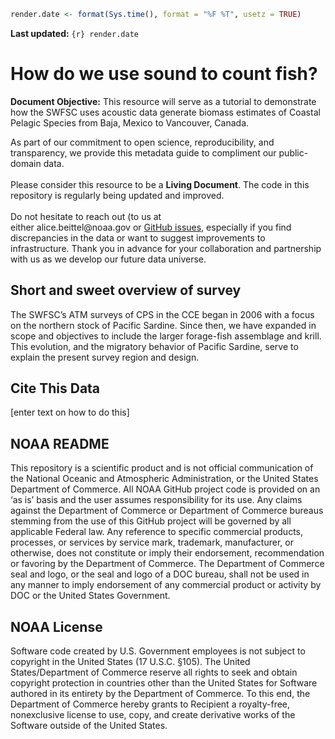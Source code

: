 ```r
render.date <- format(Sys.time(), format = "%F %T", usetz = TRUE)
```

**Last updated:** `{r} render.date`

# How do we use sound to count fish? {.unnumbered}

**Document Objective:** This resource will serve as a tutorial to demonstrate how the SWFSC uses acoustic data generate biomass estimates of Coastal Pelagic Species from Baja, Mexico to Vancouver, Canada.

| As part of our commitment to open science, reproducibility, and transparency, we provide this metadata guide to compliment our public-domain data.
| 
| Please consider this resource to be a **Living Document**. The code in this repository is regularly being updated and improved. 
| 
| Do not hesitate to reach out (to us at either alice.beittel\@noaa.gov or [GitHub issues](https://github.com/nmfs-swfsc-ast/echo-class/issues), especially if you find discrepancies in the data or want to suggest improvements to infrastructure. Thank you in advance for your collaboration and partnership with us as we develop our future data universe.

## Short and sweet overview of survey

The SWFSC’s ATM surveys of CPS in the CCE began in 2006 with a focus on the northern stock of Pacific Sardine. Since then, we have expanded in scope and objectives to include the larger forage-fish assemblage and krill. This evolution, and the migratory behavior of Pacific Sardine, serve to explain the present survey region and design.

## Cite This Data

\[enter text on how to do this\]

## **NOAA README**

This repository is a scientific product and is not official communication of the National Oceanic and Atmospheric Administration, or the United States Department of Commerce. All NOAA GitHub project code is provided on an ‘as is’ basis and the user assumes responsibility for its use. Any claims against the Department of Commerce or Department of Commerce bureaus stemming from the use of this GitHub project will be governed by all applicable Federal law. Any reference to specific commercial products, processes, or services by service mark, trademark, manufacturer, or otherwise, does not constitute or imply their endorsement, recommendation or favoring by the Department of Commerce. The Department of Commerce seal and logo, or the seal and logo of a DOC bureau, shall not be used in any manner to imply endorsement of any commercial product or activity by DOC or the United States Government.

## **NOAA License**

Software code created by U.S. Government employees is not subject to copyright in the United States (17 U.S.C. §105). The United States/Department of Commerce reserve all rights to seek and obtain copyright protection in countries other than the United States for Software authored in its entirety by the Department of Commerce. To this end, the Department of Commerce hereby grants to Recipient a royalty-free, nonexclusive license to use, copy, and create derivative works of the Software outside of the United States.

```{=openxml}
<w:p><w:r><w:br w:type="page"/></w:r></w:p>
```
